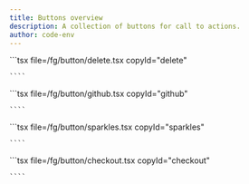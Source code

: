 ```yaml
---
title: Buttons overview
description: A collection of buttons for call to actions.
author: code-env
---
```



<ComponentList>
  <ComponentListItem copyId="delete">
    <Delete />
    ```tsx file=<rootDir>/fg/button/delete.tsx copyId="delete"

    ````

  </ComponentListItem>
  <ComponentListItem copyId="github">
    <Github />
    ```tsx file=<rootDir>/fg/button/github.tsx copyId="github"

    ````

  </ComponentListItem>
  <ComponentListItem copyId="sparkles">
    <Sparkles />
    ```tsx file=<rootDir>/fg/button/sparkles.tsx copyId="sparkles"

    ````

  </ComponentListItem>
  <ComponentListItem copyId="checkout">
    <Checkout />
    ```tsx file=<rootDir>/fg/button/checkout.tsx copyId="checkout"

    ````

  </ComponentListItem>
</ComponentList>
